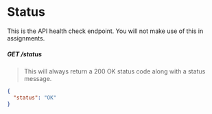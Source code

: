 
# Status

<Callout>
  This is the API health check endpoint. You will not make use of this in
  assignments.
</Callout>

##### GET /status

> This will always return a 200 OK status code along with a status message.

```json
{
  "status": "OK"
}
```
